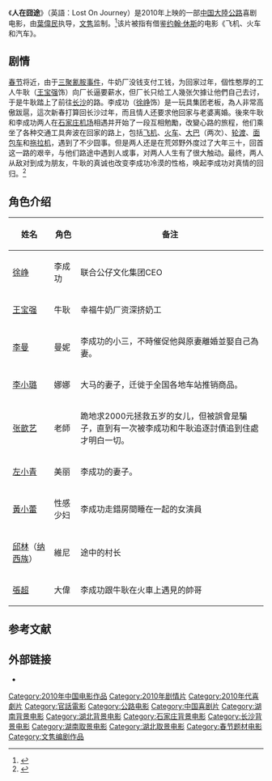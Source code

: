 {{Infobox film
| name                          = 人在囧途
| original_name <!-- 英文名 --> = Lost On Journey
| image                         = Lost On Journey.jpg
| cn_image                      = 
| hk_image                      = 
| tw_image                      = 
| caption                       = 海报
| director<!-- 导演 -->         = [[葉偉民|葉偉民]]
| producer <!-- 制片 -->        = [[文隽|文隽]]、[[张天舒|张天舒]]
| writer  <!-- 编剧 -->         = [[文隽|文隽]]、[[田羽生|田羽生]]、[[史晨赟|史晨赟]]、[[徐元丰|徐元丰]]
| screenplay<!-- 剧本 -->       = 
| based on <!-- 原著著作 -->    = 
| starring <!-- 主演 -->        = [[徐峥|徐峥]]<br> [[王宝强|王宝强]]<br> [[李曼|李曼]]<br />[[李小璐|李小璐]]
| music <!-- 配乐 -->           = [[陈光荣|陈光荣]]
| cinematography <!-- 摄影 -->  = [[米高|米高]]
| editing <!-- 剪辑 -->         = [[林安儿|林安儿]]
| studio  <!-- 制片商 -->       = 
| distributor <!-- 发行商 -->   = 
| released  <!-- 上映日期 -->   = 2010年6月4日（中國大陸）<br>2011年5月9日（台灣）
| runtime  <!-- 片长时间 -->    = 95分钟
| country  <!-- 产地 -->        = {{中國大陸電影產地}}
| language                      = [[普通話|普通話]]
| budget  <!-- 预算花费 -->     = ￥950万
| gross  <!-- 票房 -->          = ￥4650万
| preceded_by <!-- 上一集 -->   = 
| followed_by                   = [[人再囧途之泰囧|人再囧途之泰囧]]
| cn_name = 
| tw_name = 
| hk_name =
}}
《'''人在囧途'''》（英語：Lost On Journey）是2010年上映的一部[[中国大陸|中国大陸]][[公路电影|公路]]喜剧电影，由[[葉偉民|葉偉民]]执导，[[文隽|文隽]]监制。<ref>{{cite news|url=http://www.ah.xinhuanet.com/2014-09/25/c_1112627390.htm|title=徐峥抄袭《人再囧途》被判赔500万还要道歉|publisher=人民网|deadurl=yes|archiveurl=https://web.archive.org/web/20151008064005/http://www.ah.xinhuanet.com/2014-09/25/c_1112627390.htm|archivedate=2015-10-08|accessdate=2015-08-06}}</ref>该片被指有借鉴[[约翰·休斯|约翰·休斯]]的电影《飞机、火车和汽车》。

==剧情==
[[春节|春节]]将近，由于[[2008年中国奶制品污染事件|三聚氰胺事件]]，牛奶厂没钱支付工钱，为回家过年，個性憨厚的工人牛耿（[[王宝强|王宝强]]饰）向厂长逼要薪水，但厂长只给工人幾张欠據让他們自己去讨，于是牛耿踏上了前往[[长沙|长沙]]的路。李成功（[[徐峥|徐峥]]饰）是一玩具集团老板，為人非常高傲跋扈，這次新春打算回长沙过年，而且情人还要求他回家与老婆离婚。後來牛耿和李成功两人在[[石家庄机场|石家庄机场]]相遇并开始了一段互相勉勵，改變心路的旅程，他们乘坐了各种交通工具奔波在回家的路上，包括[[飞机|飞机]]、[[火车|火车]]、[[大巴|大巴]]（两次）、[[轮渡|轮渡]]、[[面包车|面包车]]和[[拖拉机|拖拉机]]，遇到了不少囧事。但是两人还是在荒郊野外度过了大年三十，回首这一路的艰辛，与他们路途中遇到人或事，对两人人生有了很大触动。最终，两人从敌对到成为朋友，牛耿的真诚也改变李成功冷漠的性格，唤起李成功对真情的回归。<ref>{{Cite web |url=http://yule.sohu.com/20100527/n272389921.shtml |title=电影《人在囧途》故事梗概 |accessdate=2014-11-15 |archive-date=2019-01-23 |archive-url=https://web.archive.org/web/20190123121542/http://yule.sohu.com/20100527/n272389921.shtml |dead-url=no }}</ref>

== 角色介绍 ==
{| class="wikitable sortable"
|-
! 姓名 !! 角色  !! 备注
|-
|  [[徐峥|徐峥]]  || 李成功 || 联合公仔文化集团CEO
|-
|  [[王宝强|王宝强]]  || 牛耿 || 幸福牛奶厂资深挤奶工
|-
|  [[李曼|李曼]]  || 曼妮 || 李成功的小三，不時催促他與原妻離婚並娶自己為妻。
|-
|  [[李小璐|李小璐]]  || 娜娜 || 大马的妻子，迁徙于全国各地车站推销商品。
|-
| [[张歆艺|张歆艺]]   || 老師|| 跪地求2000元拯救五岁的女儿，但被誤會是騙子，直到有一次被李成功和牛耿追逐討債追到住處才明白一切。
|-
|  [[左小青|左小青]]  || 美丽 || 李成功的妻子。
|-
|  [[黃小蕾|黃小蕾]]  || 性感少妇 || 李成功走錯房間睡在一起的女演員
|-
|  [[邱林|邱林]]（[[纳西族|纳西族]]）  || 維尼|| 途中的村长
|-
|  [[张超_(1988年)|張超]]  || 大偉 || 李成功跟牛耿在火車上遇見的帥哥
|}

== 参考文献 ==
{{reflist}}

== 外部链接 ==
* {{IMDb title|1737237}}

{{徐峥}}
{{青年電影手冊華語十佳頒獎典禮華語十佳電影}}
{{DEFAULTSORT:R人}}
[[Category:2010年中国电影作品|Category:2010年中国电影作品]]
[[Category:2010年剧情片|Category:2010年剧情片]]
[[Category:2010年代喜劇片|Category:2010年代喜劇片]]
[[Category:官話電影|Category:官話電影]]
[[Category:公路电影|Category:公路电影]]
[[Category:中国喜剧片|Category:中国喜剧片]]
[[Category:湖南背景电影|Category:湖南背景电影]]
[[Category:湖北背景电影|Category:湖北背景电影]]
[[Category:石家庄背景电影|Category:石家庄背景电影]]
[[Category:长沙背景电影|Category:长沙背景电影]]
[[Category:湖南取景电影|Category:湖南取景电影]]
[[Category:湖北取景电影|Category:湖北取景电影]]
[[Category:春节题材电影|Category:春节题材电影]]
[[Category:文隽编剧作品|Category:文隽编剧作品]]